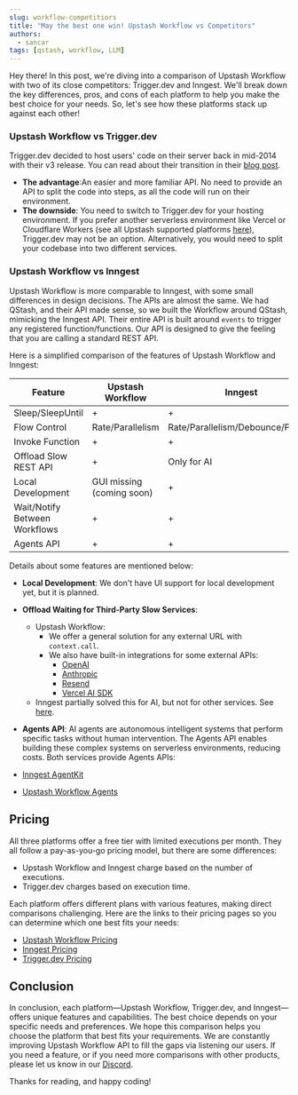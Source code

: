 ```yaml
---
slug: workflow-competitiors
title: "May the best one win! Upstash Workflow vs Competitors"
authors:
  - sancar
tags: [qstash, workflow, LLM]
---
```


Hey there! In this post, we're diving into a comparison of Upstash Workflow with two of its close competitors: Trigger.dev and Inngest. We'll break down the key differences, pros, and cons of each platform to help you make the best choice for your needs. 
So, let's see how these platforms stack up against each other!

### Upstash Workflow vs Trigger.dev

Trigger.dev decided to host users' code on their server back in mid-2014 with their v3 release. You can read about their transition in their [blog post](https://trigger.dev/blog/v3-announcement#what-about-triggerdev-v2). 
- __The advantage__:An easier and more familiar API. No need to provide an API to split the code into steps, as all the code will run on their environment.
- __The downside__: You need to switch to Trigger.dev for your hosting environment. If you prefer another serverless environment like Vercel or Cloudflare Workers (see all Upstash supported platforms [here](https://upstash.com/docs/workflow/quickstarts/platforms)), Trigger.dev may not be an option. Alternatively, you would need to split your codebase into two different services.

### Upstash Workflow vs Inngest

Upstash Workflow is more comparable to Inngest, with some small differences in design decisions. The APIs are almost the same. We had QStash, and their API made sense, so we built the Workflow around QStash, mimicking the Inngest API. Their entire API is built around `events` to trigger any registered function/functions. Our API is designed to give the feeling that you are calling a standard REST API.

Here is a simplified comparison of the features of Upstash Workflow and Inngest:

| Feature                      | Upstash Workflow            | Inngest                                |
|------------------------------|-----------------------------|----------------------------------------|
| Sleep/SleepUntil             | +                           | +                                      |
| Flow Control                 | Rate/Parallelism            | Rate/Parallelism/Debounce/Priority     |
| Invoke Function              | +                           | +                                      |
| Offload Slow REST API        | +                           | Only for AI                            |
| Local Development            | GUI missing (coming soon)   | +                                      |
| Wait/Notify Between Workflows| +                           | +                                      |
| Agents API                   | +                           | +                                      |

Details about some features are mentioned below:

- __Local Development__: We don't have UI support for local development yet, but it is planned.
- __Offload Waiting for Third-Party Slow Services__:
    - Upstash Workflow:
        - We offer a general solution for any external URL with `context.call`.
        - We also have built-in integrations for some external APIs:
            - [OpenAI](https://upstash.com/docs/workflow/integrations/openai)
            - [Anthropic](https://upstash.com/docs/workflow/integrations/anthropic)
            - [Resend](https://upstash.com/docs/workflow/integrations/resend)
            - [Vercel AI SDK](https://upstash.com/docs/workflow/integrations/ai-sdk)
    - Inngest partially solved this for AI, but not for other services. See [here](https://www.inngest.com/docs/features/inngest-functions/steps-workflows/step-ai-orchestration).

- __Agents API__: AI agents are autonomous intelligent systems that perform specific tasks without human intervention. The Agents API enables building these complex systems on serverless environments, reducing costs. Both services provide Agents APIs:
- [Inngest AgentKit](https://agentkit.inngest.com/concepts/models)
- [Upstash Workflow Agents](https://upstash.com/docs/workflow/agents/overview)

## Pricing

All three platforms offer a free tier with limited executions per month. They all follow a pay-as-you-go pricing model, but there are some differences:

- Upstash Workflow and Inngest charge based on the number of executions.
- Trigger.dev charges based on execution time.

Each platform offers different plans with various features, making direct comparisons challenging. Here are the links to their pricing pages so you can determine which one best fits your needs:
- [Upstash Workflow Pricing](https://upstash.com/pricing)
- [Inngest Pricing](https://www.inngest.com/pricing)
- [Trigger.dev Pricing](https://trigger.dev/pricing)

## Conclusion

In conclusion, each platform—Upstash Workflow, Trigger.dev, and Inngest—offers unique features and capabilities. The best choice depends on your specific needs and preferences. We hope this comparison helps you choose the platform that best fits your requirements. We are constantly improving Upstash Workflow API to fill the gaps via listening our users. If you need a feature, or if you need more comparisons with other products, please let us know in our [Discord](https://upstash.com/discord).

Thanks for reading, and happy coding!


